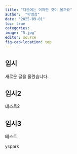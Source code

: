 ```yaml
---
title: "다음에는 어떠한 것이 올까요"
author:  "박영삼"
date: "2025-09-01"
toc: true
categories: 
image: "5.jpg"
editor: source
fig-cap-location: top
---
```


## 임시

새로운 글을 올렸습니다. 

## 임시2

테스트2

## 임시3

테스트

yspark